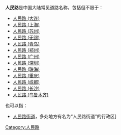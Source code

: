 '''人民路'''是中国大陆常见道路名称，包括但不限于：
* [[人民路_(大连)|人民路 (大连)]]
* [[人民路_(上海)|人民路 (上海)]]
* [[人民路_(苏州)|人民路 (苏州)]]
* [[人民路_(无锡)|人民路 (无锡)]]
* [[人民路_(青岛)|人民路 (青岛)]]
* [[人民路_(郑州)|人民路 (郑州)]]
* [[人民路_(广州)|人民路 (广州)]]
* [[人民路_(深圳)|人民路 (深圳)]]
* [[人民路_(珠海)|人民路 (珠海)]]
* [[人民路_(重庆)|人民路 (重庆)]]
* [[人民路_(成都)|人民路 (成都)]]
* [[人民路_(长沙)|人民路 (长沙)]]
* [[人民路_(乌鲁木齐)|人民路 (乌鲁木齐)]]
也可以指：
* [[人民路街道|人民路街道]]，多处地方有名为“人民路街道”的行政区]

{{disambig|Cat=三字路名消歧义}}
[[Category:人民路|Category:人民路]]